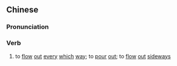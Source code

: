 {{also|横流}}
==Chinese==
{{zh-forms|s=横流}}

===Pronunciation===
{{zh-pron
|m=héngliú
|mn=hoâiⁿ-liû
|cat=v
}}

===Verb===
{{zh-verb}}

# {{lb|zh|literary}} to [[flow]] [[out]] [[every]] [[which]] [[way]]; to [[pour]] [[out]]; to [[flow]] [[out]] [[sideways]]